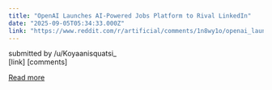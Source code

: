 ```yaml
---
title: "OpenAI Launches AI-Powered Jobs Platform to Rival LinkedIn"
date: "2025-09-05T05:34:33.000Z"
link: "https://www.reddit.com/r/artificial/comments/1n8wy1o/openai_launches_aipowered_jobs_platform_to_rival/"
---
```


submitted by    /u/Koyaanisquatsi_  
 [link]   [comments]

[Read more](https://www.reddit.com/r/artificial/comments/1n8wy1o/openai_launches_aipowered_jobs_platform_to_rival/)
